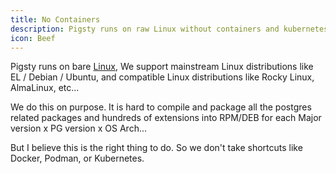 ```yaml
---
title: No Containers
description: Pigsty runs on raw Linux without containers and kubernetes
icon: Beef
---
```



Pigsty runs on bare [Linux](/prepare/linux), We support mainstream Linux distributions like EL / Debian / Ubuntu, and compatible Linux distributions like Rocky Linux, AlmaLinux, etc...

We do this on purpose. It is hard to compile and package all the postgres related packages and hundreds of extensions into RPM/DEB for each Major version x PG version x OS Arch...

But I believe this is the right thing to do. So we don't take shortcuts like Docker, Podman, or Kubernetes.
